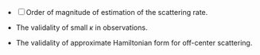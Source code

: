 
- [ ] Order of magnitude of estimation of the scattering rate.

- The validality of small $κ$ in observations.
- The validality of approximate Hamiltonian form for off-center scattering.